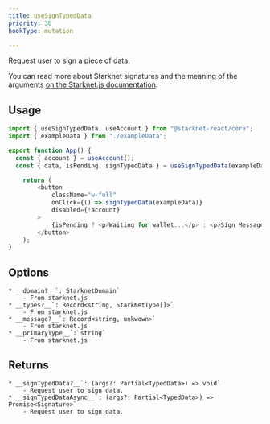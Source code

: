 ```yaml
---
title: useSignTypedData
priority: 36
hookType: mutation

---
```


Request user to sign a piece of data.

You can read more about Starknet signatures and the meaning of the arguments [on the Starknet.js documentation](https://www.starknetjs.com/docs/guides/signature/).

## Usage


```ts
import { useSignTypedData, useAccount } from "@starknet-react/core";
import { exampleData } from "./exampleData";

export function App() {
  const { account } = useAccount();
  const { data, isPending, signTypedData } = useSignTypedData(exampleData);

	return (
		<button
			className="w-full"
			onClick={() => signTypedData(exampleData)}
			disabled={!account}
		>
			{isPending ? <p>Waiting for wallet...</p> : <p>Sign Message</p>}
		</button>
	);
}
```

## Options
    * __domain?__`: StarknetDomain`
        - From starknet.js
    * __types?__`: Record<string, StarkNetType[]>`
        - From starknet.js
    * __message?__`: Record<string, unkwown>`
        - From starknet.js
    * __primaryType__`: string`
        - From starknet.js

## Returns
    * __signTypedData?__`: (args?: Partial<TypedData>) => void`
        - Request user to sign data.
    * __signTypedDataAsync__`: (args?: Partial<TypedData>) => Promise<Signature>`
        - Request user to sign data.

